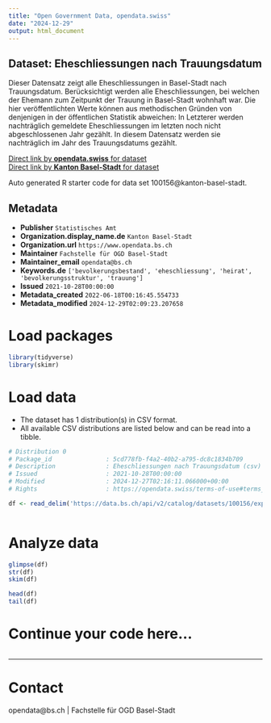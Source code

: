 ```yaml
---
title: "Open Government Data, opendata.swiss"
date: "2024-12-29"
output: html_document
---
```


## Dataset: Eheschliessungen nach Trauungsdatum

Dieser Datensatz zeigt alle Eheschliessungen in Basel-Stadt nach Trauungsdatum. Berücksichtigt werden alle Eheschliessungen, bei welchen der Ehemann zum Zeitpunkt der Trauung in Basel-Stadt wohnhaft war. Die hier veröffentlichten Werte können aus methodischen Gründen von denjenigen in der öffentlichen Statistik abweichen: In Letzterer werden nachträglich gemeldete Eheschliessungen im letzten noch nicht abgeschlossenen Jahr gezählt. In diesem Datensatz werden sie nachträglich im Jahr des Trauungsdatums gezählt.

[Direct link by **opendata.swiss** for dataset](https://opendata.swiss/de/dataset/eheschliessungen-nach-trauungsdatum)<br>
[Direct link by **Kanton Basel-Stadt** for dataset](https://data.bs.ch/explore/dataset/100156/)

Auto generated R starter code for data set 100156@kanton-basel-stadt.

## Metadata

- **Publisher** `Statistisches Amt`
- **Organization.display_name.de** `Kanton Basel-Stadt`
- **Organization.url** `https://www.opendata.bs.ch`
- **Maintainer** `Fachstelle für OGD Basel-Stadt`
- **Maintainer_email** `opendata@bs.ch`
- **Keywords.de** `['bevolkerungsbestand', 'eheschliessung', 'heirat', 'bevolkerungsstruktur', 'trauung']`
- **Issued** `2021-10-28T00:00:00`
- **Metadata_created** `2022-06-18T00:16:45.554733`
- **Metadata_modified** `2024-12-29T02:09:23.207658`


# Load packages

```r

library(tidyverse)
library(skimr)

```

# Load data

-   The dataset has 1 distribution(s) in CSV format.
-   All available CSV distributions are listed below and can be read into a tibble.

```r

# Distribution 0
# Package_id               : 5cd778fb-f4a2-40b2-a795-dc8c1834b709
# Description              : Eheschliessungen nach Trauungsdatum (csv)
# Issued                   : 2021-10-28T00:00:00
# Modified                 : 2024-12-27T02:16:11.066000+00:00
# Rights                   : https://opendata.swiss/terms-of-use#terms_by

df <- read_delim('https://data.bs.ch/api/v2/catalog/datasets/100156/exports/csv?use_labels=true')



```

# Analyze data

```r

glimpse(df)
str(df)
skim(df)

head(df)
tail(df)

```

# Continue your code here...

```r

```

------------------------------------------------------------------------

# Contact

opendata@bs.ch | Fachstelle für OGD Basel-Stadt
